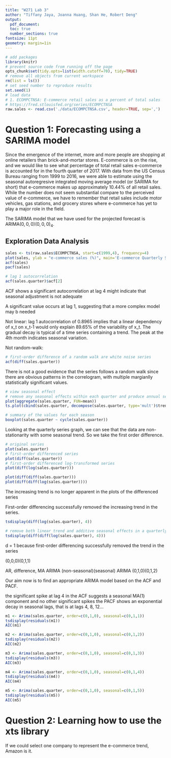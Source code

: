 ```yaml
---
title: "W271 Lab 3"
author: "Tiffany Jaya, Joanna Huang, Shan He, Robert Deng"
output: 
  pdf_document:
  toc: true
  number_sections: true
fontsize: 11pt
geometry: margin=1in
---
```


```r
# add packages
library(knitr)
# prevent source code from running off the page
opts_chunk$set(tidy.opts=list(width.cutoff=70), tidy=TRUE)
# remove all objects from current workspace
rm(list = ls())
# set seed number to reproduce results
set.seed(1)
# load data
# 1. ECOMPCTNSA: E-commerce retail sales as a percent of total sales
# https://fred.stlouisfed.org/series/ECOMPCTNSA
raw.sales <- read.csv('./data/ECOMPCTNSA.csv', header=TRUE, sep=',')
```

# Question 1: Forecasting using a SARIMA model

Since the emergence of the internet, more and more people are shopping at online retailers than brick-and-mortar stores. E-commerce is on the rise, and we would like to see what percentage of total retail sales e-commerce is accounted for in the fourth quarter of 2017. With data from the US Census Bureau ranging from 1999 to 2016, we were able to estimate using the seasonal autoregresive integrated moving average model (or SARIMA for short) that e-commerce makes up approximately 10.44% of all retail sales. While the number does not seem substantial compare to the perceived value of e-commerce, we have to remember that retail sales include motor vehicles, gas stations, and grocery stores where e-commerce has yet to play a major role in the field. 

The SARIMA model that we have used for the projected forecast is $\text{ARIMA}(0,0,0)(0,0,0)_4$. 

## Exploration Data Analysis 



```r
sales <- ts(raw.sales$ECOMPCTNSA, start=c(1999,4), frequency=4)
plot(sales, ylab = "e-commerce sales (%)", main='E-commerce Quarterly Series')
acf(sales) 
pacf(sales)
```

```r
# lag 1 autocorrelation
acf(sales.quarter)$acf[2]
```
ACF shows a significant autocorrelation at lag 4 might indicate that seasonal adjustment is not adequate


A significant value occurs at lag 1, suggesting that a more complex model may b needed 


Not linear: 
lag 1 autocorrelation of 0.8965 implies that a linear dependency of x_t on x_t-1 would only explain 89.65% of the variability of x_t.  The gradual decay is typical of a time series containing a trend. The peak at the 4th month indicates seasonal variation.

Not random-walk:
```r
# first-order difference of a random walk are white noise series
acf(diff(sales.quarter))
```
There is not a good evidence that the series follows a random walk since there are obvious patterns in the correlogram, with multiple margianlly statistically significant values.


```r
# view seasonal effect
# remove any seasonal effects within each quarter and produce annual series of mean sales for the period 1999-2016
plot(aggregate(sales.quarter, FUN=mean))
ts.plot(cbind(sales.quarter, decompose(sales.quarter, type='mult')$trend), lty=1:2)
```


```r
# summary of the values for each season
boxplot(sales.quarter ~ cycle(sales.quarter))
```

Looking at the quarterly series graph, we can see that the data are non-stationarity with some seasonal trend. So we take the first order difference. 



```r
# original series
plot(sales.quarter)
# first-order differenced series
plot(diff(sales.quarter)) 
# first-order differenced log-transformed series
plot(diff(log(sales.quarter)))
```

```r
plot(diff(diff(sales.quarter)))
plot(diff(diff(log(sales.quarter))))
```


The increasing trend is no longer apparent in the plots of the differenced series

First-order differencing successfully removed the increasing trend in the series.

```r
tsdisplay(diff(log(sales.quarter), 4))
```


```r
# remove both linear trend and additive seasonal effects in a quarterly series
tsdisplay(diff(diff(log(sales.quarter), 4)))
```

d = 1 because first-order differencing successfully removed the trend in the series

(0,0,0)(0,1,1)

AR, difference, MA
ARIMA (non-seasonal)(seasonal)
ARIMA (0,1,0)(0,1,2)


Our aim now is to find an appropriate ARIMA model based on the ACF and PACF.

the significant spike at lag 4 in the ACF suggests a seasonal MA(1) component and no other significant spikes
the PACF shows an exponential decay in seasonal lags, that is at lags 4, 8, 12...


```r
m1 <- Arima(sales.quarter, order=c(0,1,0), seasonal=c(0,1,1))
tsdisplay(residuals(m1))
AIC(m1)
```

```r
m2 <- Arima(sales.quarter, order=c(0,1,0), seasonal=c(0,1,2))
tsdisplay(residuals(m2))
AIC(m2)
```
```r
m3 <- Arima(sales.quarter, order=c(0,1,0), seasonal=c(0,1,3))
tsdisplay(residuals(m3))
AIC(m3)
```

```r
m4 <- Arima(sales.quarter, order=c(0,1,0), seasonal=c(0,1,4))
tsdisplay(residuals(m4))
AIC(m4)
```

```r
m5 <- Arima(sales.quarter, order=c(0,1,0), seasonal=c(0,1,5))
tsdisplay(residuals(m5))
AIC(m5)
```

# Question 2: Learning how to use the xts library

If we could select one company to represent the e-commerce trend, Amazon is it. 